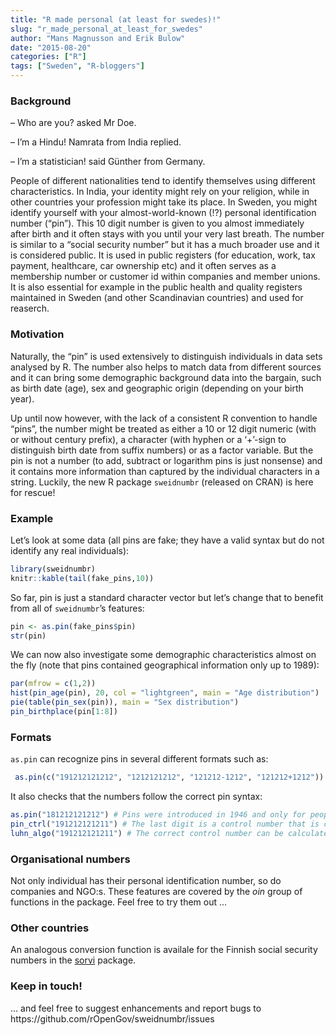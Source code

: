 ```yaml
---
title: "R made personal (at least for swedes)!"
slug: "r_made_personal_at_least_for_swedes"
author: "Mans Magnusson and Erik Bulow"
date: "2015-08-20"
categories: ["R"]
tags: ["Sweden", "R-bloggers"]
---
```



### Background

 -- Who are you? asked Mr Doe.
 
 -- I'm a Hindu! Namrata from India replied.
 
 -- I'm a statistician! said Günther from Germany.
 
People of different nationalities tend to identify themselves using different characteristics. In India, your identity might rely on your religion, while in other countries your profession might take its place. In Sweden, you might identify yourself with your almost-world-known (!?) personal identification number ("pin"). This 10 digit number is given to you almost immediately after birth and it often stays with you until your very last breath. The number is similar to a "social security number" but it has a much broader use and it is considered public. It is used in public registers (for education, work, tax payment, healthcare, car ownership etc) and it often serves as a membership number or customer id within companies and member unions. It is also essential for example in the public health and quality registers maintained in Sweden (and other Scandinavian countries) and used for reaserch.




### Motivation 

Naturally, the "pin" is used extensively to distinguish individuals in data sets analysed by R. The number also helps to match data from different sources and it can bring some demographic background data into the bargain, such as birth date (age), sex and geographic origin (depending on your birth year). 

Up until now however, with the lack of a consistent R convention to handle "pins", the number might be treated as either a 10 or 12 digit numeric (with or without century prefix), a character (with hyphen or a '+'-sign to distinguish birth date from suffix numbers) or as a factor variable. But the pin is not a number (to add, subtract or logarithm pins is just nonsense) and it contains more information than captured by the individual characters in a string. Luckily, the new R package `sweidnumbr` (released on CRAN) is here for rescue!





### Example

Let's look at some data (all pins are fake; they have a valid syntax but do not identify any real individuals):

```r
library(sweidnumbr)
knitr::kable(tail(fake_pins,10))
```

So far, pin is just a standard character vector but let's change that to benefit from all of `sweidnumbr`'s features:
```r
pin <- as.pin(fake_pins$pin)
str(pin)
```


We can now also investigate some demographic characteristics almost on the fly (note that pins contained geographical information only up to 1989):
```r
par(mfrow = c(1,2))
hist(pin_age(pin), 20, col = "lightgreen", main = "Age distribution")
pie(table(pin_sex(pin)), main = "Sex distribution")
pin_birthplace(pin[1:8])
```
 
 
 
### Formats
 `as.pin` can recognize pins in several different formats such as:
 
 
```r
 as.pin(c("191212121212", "1212121212", "121212-1212", "121212+1212"))
```

It also checks that the numbers follow the correct pin syntax:
```r
as.pin("181212121212") # Pins were introduced in 1946 and only for people not deceased before that
pin_ctrl("191212121211") # The last digit is a control number that is checked against preceeding digits
luhn_algo("191212121211") # The correct control number can be calculated by the Luhn algorithm
```



### Organisational numbers

Not only individual has their personal identification number, so do companies and NGO:s. These features are covered by the _oin_ group of 
functions in the package. Feel free to try them out ...

### Other countries

An analogous conversion function is availale for the Finnish social security numbers in the [sorvi](https://github.com/rOpenGov/sorvi/blob/master/vignettes/sorvi_tutorial.md) package.


### Keep in touch!
... and feel free to suggest enhancements and report bugs to https://github.com/rOpenGov/sweidnumbr/issues 
